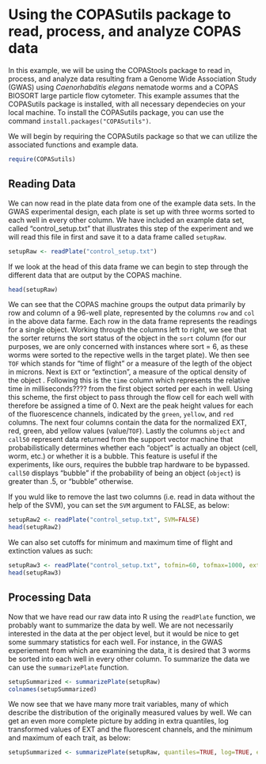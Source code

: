 Using the COPASutils package to read, process, and analyze COPAS data
========================================================

In this example, we will be using the COPAStools package to read in, process, and analyze data resulting fram a Genome Wide Association Study (GWAS) using *Caenorhabditis elegans* nematode worms and a COPAS BIOSORT large particle flow cytometer. This example assumes that the COPASutils package is installed, with all necessary dependecies on your local machine. To install the COPASutils package, you can use the command `install.packages("COPASutils")`.

We will begin by requiring the COPASutils package so that we can utilize the associated functions and example data.

```r
require(COPASutils)
```

## Reading Data

We can now read in the plate data from one of the example data sets. In the GWAS experimental design, each plate is set up with three worms sorted to each well in every other column. We have included an example data set, called "control_setup.txt" that illustrates this step of the experiment and we will read this file in first and save it to a data frame called `setupRaw`.

```r
setupRaw <- readPlate("control_setup.txt")
```

If we look at the head of this data frame we can begin to step through the different data that are output by the COPAS machine.

```r
head(setupRaw)
```

We can see that the COPAS machine groups the output data primarily by row and column of a 96-well plate, represented by the columns `row` and `col` in the above data farme. Each row in the data frame represents the readings for a single object. Working through the columns left to right, we see that the sorter returns the sort status of the object in the `sort` column (for our purposes, we are only concerned with instances where sort = 6, as these worms were sorted to the repective wells in the target plate). We then see `TOF` which stands for "time of flight" or a measure of the legth of the object in microns. Next is `EXT` or "extinction", a measure of the optical density of the object . Following this is the `time` column which represents the relative time in milliseconds???? from the first object sorted per each in well. Using this scheme, the first object to pass through the flow cell for each well with therefore be assigned a time of 0. Next are the peak height values for each of the fluorescence channels, indicated by the `green`, `yellow`, and `red` columns. The next four columns contain the data for the normalized EXT, red, green, abd yellow values (value/`TOF`). Lastly the columns `object` and `call50` represent data returned from the support vector machine that probabilistically determines whether each "object" is actually an object (cell, worm, etc.) or whether it is a bubble. This feature is useful if the experiments, like ours, requires the bubble trap hardware to be bypassed. `call50` displays "bubble" if the probability of being an object (`object`) is greater than .5, or "bubble" otherwise.

If you wuld like to remove the last two columns (i.e. read in data without the help of the SVM), you can set the `SVM` argument to FALSE, as below:

```r
setupRaw2 <- readPlate("control_setup.txt", SVM=FALSE)
head(setupRaw2)
```

We can also set cutoffs for minimum and maximum time of flight and extinction values as such:

```r
setupRaw3 <- readPlate("control_setup.txt", tofmin=60, tofmax=1000, extmin=50, extmax=500)
head(setupRaw3)
```

## Processing Data

Now that we have read our raw data into R using the `readPlate` function, we probably want to summarize the data by well. We are not necessarily interested in the data at the per object level, but it would be nice to get some summary statistics for each well. For instance, in the GWAS experiement from which are examining the data, it is desired that 3 worms be sorted into each well in every other column. To summarize the data we can use the `summarizePlate` function.

```r
setupSummarized <- summarizePlate(setupRaw)
colnames(setupSummarized)
```

We now see that we have many more trait variables, many of which describe the distribution of the originally measured values by well. We can get an even more complete picture by adding in extra quantiles, log transformed values of EXT and the fluorescent channels, and the minimum and maximum of each trait, as below:

```r
setupSummarized <- summarizePlate(setupRaw, quantiles=TRUE, log=TRUE, ends=TRUE)
```













